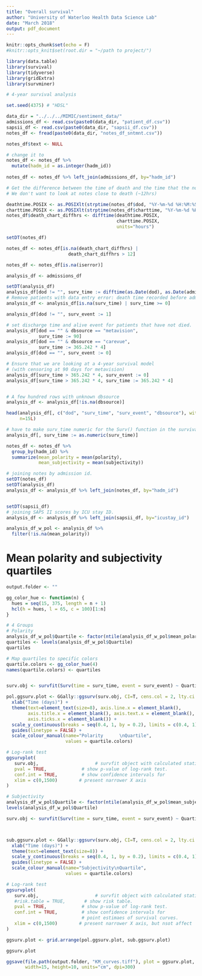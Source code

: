 ```yaml
---
title: "Overall survival"
author: "University of Waterloo Health Data Science Lab"
date: "March 2018"
output: pdf_document
---
```


```r
knitr::opts_chunk$set(echo = F)
#knitr::opts_knit$set(root.dir = "~/path to project/")
```

```r
library(data.table)
library(survival)
library(tidyverse)
library(gridExtra)
library(survminer)
```

```r
# 4-year survival analysis

set.seed(4375) # "HDSL"

data_dir = "../../../MIMIC/sentiment_data/"
admissions_df <- read.csv(paste0(data_dir, "patient_df.csv"))
sapsii_df <- read.csv(paste0(data_dir, "sapsii_df.csv"))
notes_df <- fread(paste0(data_dir, "notes_df_sntmnt.csv"))

notes_df$text <- NULL

# change it to 
notes_df <- notes_df %>%
  mutate(hadm_id = as.integer(hadm_id))
  
notes_df <- notes_df %>% left_join(admissions_df, by="hadm_id")

# Get the difference between the time of death and the time that the note was taken.
# We don't want to look at notes close to death (~12hrs)

deathtime.POSIX <- as.POSIXlt(strptime(notes_df$dod, "%Y-%m-%d %H:%M:%S"))
charttime.POSIX <- as.POSIXlt(strptime(notes_df$charttime, "%Y-%m-%d %H:%M:%S"))
notes_df$death_chart_diffhrs <- difftime(deathtime.POSIX, 
                                         charttime.POSIX, 
                                         units="hours")

setDT(notes_df)

notes_df <- notes_df[is.na(death_chart_diffhrs) | 
                       death_chart_diffhrs > 12]

notes_df <- notes_df[is.na(iserror)]

analysis_df <- admissions_df

setDT(analysis_df)
analysis_df[dod != "", surv_time := difftime(as.Date(dod), as.Date(admittime), units="days")]
# Remove patients with data entry error: death time recorded before admission.
analysis_df <- analysis_df[is.na(surv_time) | surv_time >= 0]

analysis_df[dod != "", surv_event := 1]

# set discharge time and alive event for patients that have not died.
analysis_df[dod == "" & dbsource == "metavision", 
            surv_time := 90]
analysis_df[dod == "" & dbsource == "carevue", 
            surv_time := 365.242 * 4]
analysis_df[dod == "", surv_event := 0]

# Ensure that we are looking at a 4-year survival model 
# (with censoring at 90 days for metavision)
analysis_df[surv_time > 365.242 * 4, surv_event := 0]
analysis_df[surv_time > 365.242 * 4, surv_time := 365.242 * 4]


# A few hundred rows with unknown dbsource
analysis_df <- analysis_df[!is.na(dbsource)]

head(analysis_df[, c("dod", "surv_time", "surv_event", "dbsource"), with=FALSE],
     n=15L)

# have to make surv_time numeric for the Surv() function in the survival package
analysis_df[, surv_time := as.numeric(surv_time)]

notes_df <- notes_df %>% 
  group_by(hadm_id) %>% 
  summarize(mean_polarity = mean(polarity),
            mean_subjectivity = mean(subjectivity))

# joining notes by admission id.
setDT(notes_df)
setDT(analysis_df)
analysis_df <- analysis_df %>% left_join(notes_df, by="hadm_id")


setDT(sapsii_df)
# joining SAPS II scores by ICU stay ID.
analysis_df <- analysis_df %>% left_join(sapsii_df, by="icustay_id")

analysis_df_w_pol <- analysis_df %>%
  filter(!is.na(mean_polarity))
```

# Mean polarity and subjectivity quartiles

```r
output.folder <- ""

gg_color_hue <- function(n) {
  hues = seq(15, 375, length = n + 1)
  hcl(h = hues, l = 65, c = 100)[1:n]
}

# 4 Groups
# Polarity
analysis_df_w_pol$Quartile <- factor(ntile(analysis_df_w_pol$mean_polarity, 4))
quartiles <- levels(analysis_df_w_pol$Quartile)
quartiles

# Map quartiles to specific colors
quartile.colors <- gg_color_hue(4)
names(quartile.colors) <- quartiles


surv.obj <- survfit(Surv(time = surv_time, event = surv_event) ~ Quartile, data=analysis_df_w_pol)

pol.ggsurv.plot <- GGally::ggsurv(surv.obj, CI=T, cens.col = 2, lty.ci = 3) + 
  xlab("Time (days)") + 
  theme(text=element_text(size=8), axis.line.x = element_blank(),
        axis.title.x = element_blank(), axis.text.x = element_blank(), 
        axis.ticks.x = element_blank()) + 
  scale_y_continuous(breaks = seq(0.4, 1, by = 0.2), limits = c(0.4, 1)) +
  guides(linetype = FALSE) + 
  scale_colour_manual(name="Polarity      \nQuartile", 
                      values = quartile.colors)

# Log-rank test
ggsurvplot(
   surv.obj,                     # survfit object with calculated statistics.
   pval = TRUE,             # show p-value of log-rank test.
   conf.int = TRUE,         # show confidence intervals for 
   xlim = c(0,1500)        # present narrower X axis
)

# Subjectivity
analysis_df_w_pol$Quartile <- factor(ntile(analysis_df_w_pol$mean_subjectivity, 4))
levels(analysis_df_w_pol$Quartile)

surv.obj <- survfit(Surv(time = surv_time, event = surv_event) ~ Quartile, data=analysis_df_w_pol)



sub.ggsurv.plot <- GGally::ggsurv(surv.obj, CI=T, cens.col = 2, lty.ci = 3) + 
  xlab("Time (days)") + 
  theme(text=element_text(size=8)) + 
  scale_y_continuous(breaks = seq(0.4, 1, by = 0.2), limits = c(0.4, 1)) +
  guides(linetype = FALSE) +
  scale_colour_manual(name="Subjectivity\nQuartile", 
                      values = quartile.colors)

# Log-rank test
ggsurvplot(
   surv.obj,                     # survfit object with calculated statistics.
   #risk.table = TRUE,       # show risk table.
   pval = TRUE,             # show p-value of log-rank test.
   conf.int = TRUE,         # show confidence intervals for 
                            # point estimaes of survival curves.
   xlim = c(0,1500)        # present narrower X axis, but nsot affect
)

ggsurv.plot <- grid.arrange(pol.ggsurv.plot, sub.ggsurv.plot)

ggsurv.plot

ggsave(file.path(output.folder, "KM_curves.tiff"), plot = ggsurv.plot, 
       width=15, height=10, units="cm", dpi=300) 

```
